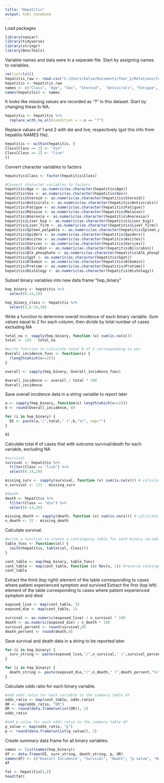 ---
title: "Hepatitis"
output: html_notebook
---
Load packages
```{r}
library(naniar)
library(tidyverse)
library(stringr)
library(DescTools)
```

Variable names and data were in a separate file. Start by assigning names to variables.

```{r}
rm(list=ls())
hepatitis_raw <- read.csv("C:/Users/kelse/Documents/Year_2/Rotations/Colubri/Hepatitis_data/hepatitis.csv", header = FALSE, sep = ",")
hepatitis <- hepatitis_raw
names <- c("Class", "Age", "Sex", "Steroid",  "Antivirals", "Fatigue", "Malaise", "Anorexia", "Liver_big", "Liver_firm",  "Spleen_palpable",  "Spiders", "Ascites",  "Varices", "Bilirubin", "Alk_phosphate", "Sgot",  "Albumin", "Protime",  "Histology")
names(hepatitis) <- names
```


It looks like missing values are recorded as "?" in this dataset. Start by changing these to NA.

```{r}
hepatitis <- hepatitis %>% 
  replace_with_na_all(condition = ~.x == "?")
```

Replace values of 1 and 2 with die and live, respectively (got this info from hepatitis NAMES file).

```{r}
hepatitis <- within(hepatitis, {
Class[Class == 1] <- "die"
Class[Class == 2] <- "live"
})
```

Convert character variables to factors
```{r}
hepatitis$Class <- factor(hepatitis$Class)

#Convert character variables to factors
hepatitis$Age <- as.numeric(as.character(hepatitis$Age))
hepatitis$Sex <- as.numeric(as.character(hepatitis$Sex))
hepatitis$Steroid <- as.numeric(as.character(hepatitis$Steroid))
hepatitis$Antivirals <- as.numeric(as.character(hepatitis$Antivirals))
hepatitis$Fatigue <- as.numeric(as.character(hepatitis$Fatigue))
hepatitis$Malaise <- as.numeric(as.character(hepatitis$Malaise))
hepatitis$Anorexia <- as.numeric(as.character(hepatitis$Anorexia))
hepatitis$Liver_big <- as.numeric(as.character(hepatitis$Liver_big))
hepatitis$Liver_firm <- as.numeric(as.character(hepatitis$Liver_firm))
hepatitis$Spleen_palpable <- as.numeric(as.character(hepatitis$Spleen_palpable))
hepatitis$Spiders <- as.numeric(as.character(hepatitis$Spiders))
hepatitis$Ascites <- as.numeric(as.character(hepatitis$Ascites))
hepatitis$Varices <- as.numeric(as.character(hepatitis$Varices))
hepatitis$Bilirubin <- as.numeric(as.character(hepatitis$Bilirubin))
hepatitis$Alk_phosphate <- as.numeric(as.character(hepatitis$Alk_phosphate))
hepatitis$Sgot <- as.numeric(as.character(hepatitis$Sgot))
hepatitis$Albumin <- as.numeric(as.character(hepatitis$Albumin))
hepatitis$Protime <- as.numeric(as.character(hepatitis$Protime))
hepatitis$Histology <- as.numeric(as.character(hepatitis$Histology))

```

Subset binary variables into new data frame "hep_binary"

```{r}
hep_binary <- hepatitis %>%
  select(6:14,20)

hep_binary_class <- hepatitis %>%
  select(1,6:14,20)

```

Write a function to determine overall incidence of each binary variable. Sum values equal to 2 for each column, then divide by total number of cases excluding NA

```{r}
total_na <- sapply(hep_binary, function (x) sum(is.na(x)))
total <- 155 - total_na

#write function to calculate total # of 2 corresponding to yes
Overall_incidence_func <- function(x) {
  (length(which(x==2)))
} 

overall <- sapply(hep_binary, Overall_incidence_func)

Overall_incidence <- overall / total * 100
Overall_incidence
```

Save overall incidence data in a string variable to report later

```{r}
a <- sapply(hep_binary, function(x) length(which(x==2)))
b <- round(Overall_incidence, 0)

for (i in hep_binary) {
  OI <- paste(a,"/",total," (",b,"%)", sep="")
}

OI
```

Calculate total # of cases that with outcome survival/death for each variable, excluding NA
```{r}
#survival
survival <- hepatitis %>%
  filter(Class == "live") %>%
  select(6:14,20)

missing_surv <- sapply(survival, function (x) sum(is.na(x))) # calculate total NA for each variable
n_survival <- 123 - missing_surv

#death 
death <- hepatitis %>%
  filter(Class == "die") %>%
  select(6:14,20)

missing_death <- sapply(death, function (x) sum(is.na(x))) # calculate total NA for each variable
n_death <- 32 - missing_death
```

Calculate survival. 

```{r}
#write a function to create a contingency table for each binary variable
table_func <- function(col) {
  (with(hepatitis, table(col, Class)))
}

cont_table <- map(hep_binary, table_func)
cont_table <- map(cont_table, function (x) Rev(x, 1)) #reverse contingency table so values where symptom = yes(2) are on the top row
cont_table
```

Extract the third (top right) element of the table corresponding to cases where patient experienced symptom and survived
Extract the first (top left) element of the table corresponding to cases where patient experienced symptom and died

```{r}
exposed_live <- map(cont_table, 3)
exposed_die <- map(cont_table, 1)

survival <- as.numeric(exposed_live) / n_survival * 100
death <- as.numeric(exposed_die) / n_death * 100
survival_percent <- round(survival,0)
death_percent <- round(death,0)
```

Save survival and death data in a string to be reported later.

```{r}
for (i in hep_binary) {
  surv_string <- paste(exposed_live,"/",n_survival," (",survival_percent,"%)", sep="")
}

for (i in hep_binary) {
  death_string <- paste(exposed_die,"/",n_death," (",death_percent,"%)", sep="")
}
```

Calculate odds ratio for each binary variable. 

```{r}
#add odds ratio for each variable to the summary table df
odds_ratio <- map(cont_table, odds.ratio)
OR <- map(odds_ratio, "OR") 
OR <- round(data.frame(unlist(OR)), 2)
odds_ratio

#add p-value for each odds ratio to the summary table df
p_value <- map(odds_ratio, "p") 
p <- round(data.frame(unlist(p_value)), 2)
```

Create summary data frame for all binary variables.

```{r}
names <- list(names(hep_binary))
df <- data.frame(OI, surv_string, death_string, p, OR)
names(df) <- c("Overall Incidence", "Survival", "Death", "p value", "Odds ratio")
df
```

```{r}
fat <- hepatitis[1,6]
head(fat)
```

